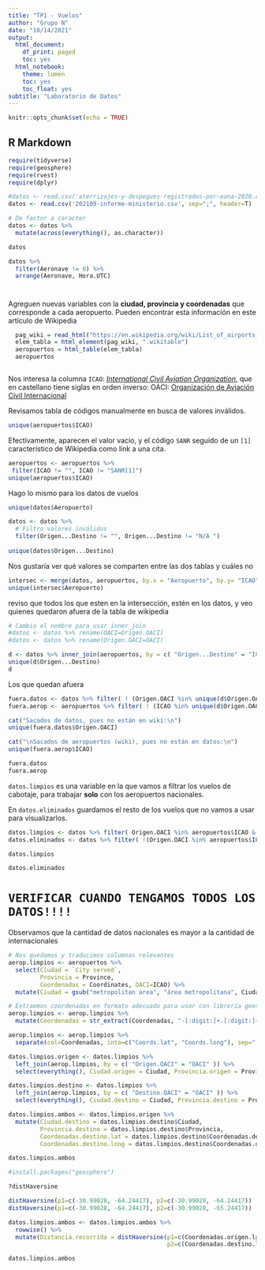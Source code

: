 ```yaml
---
title: "TP1 - Vuelos"
author: "Grupo N"
date: "10/14/2021"
output:
  html_document:
    df_print: paged
    toc: yes
  html_notebook:
    theme: lumen
    toc: yes
    toc_float: yes
subtitle: "Laboratorio de Datos"
---
```


```r
knitr::opts_chunk$set(echo = TRUE)
```

## R Markdown

```r
require(tidyverse)
require(geosphere)
require(rvest)
require(dplyr)
```

```r
#datos <- read.csv('aterrizajes-y-despegues-registrados-por-eana-2020.csv', sep=";", header=T)
datos <- read.csv('202109-informe-ministerio.csv', sep=";", header=T)

# De factor a caracter
datos <- datos %>%
  mutate(across(everything(), as.character)) 

datos
```

```r
datos %>%
  filter(Aeronave != 0) %>%
  arrange(Aeronave, Hora.UTC)
```

# 

Agreguen nuevas variables con la **ciudad, provincia y coordenadas** que corresponde a cada aeropuerto. Pueden encontrar esta información en este artículo de Wikipedia




```r
  pag_wiki = read_html("https://en.wikipedia.org/wiki/List_of_airports_in_Argentina")
  elem_tabla = html_element(pag_wiki, ".wikitable")
  aeropuertos = html_table(elem_tabla)
  aeropuertos
```

```r

```

Nos interesa la columna `ICAO`: [*International Civil Aviation Organization*](https://en.wikipedia.org/wiki/International_Civil_Aviation_Organization), que en castellano tiene siglas en orden inverso: 
OACI: [Organización de Aviación Civil Internacional](https://es.wikipedia.org/wiki/Organizaci%C3%B3n_de_Aviaci%C3%B3n_Civil_Internacional)

Revisamos tabla de códigos manualmente en busca de valores inválidos.

```r
unique(aeropuertos$ICAO)
```
Efectivamente, aparecen el valor vacío, y el código `SANR` seguido de un `[1]` característico de Wikipedia como link a una cita.

```r
aeropuertos <- aeropuertos %>% 
 filter(ICAO != "", ICAO != "SANR[1]")
unique(aeropuertos$ICAO)
```
Hago lo mismo para los datos de vuelos
```r
unique(datos$Aeropuerto)
```
```r
datos <- datos %>% 
  # Filtro valores inválidos
  filter(Origen...Destino != "", Origen...Destino != "N/A ")
  
unique(datos$Origen...Destino)
```
Nos gustaría ver qué valores se comparten entre las dos tablas y cuáles no

```r
intersec <- merge(datos, aeropuertos, by.x = "Aeropuerto", by.y= "ICAO")
unique(intersec$Aeropuerto)
```

reviso que todos los que esten en la intersección, estén en los datos, y veo quienes quedaron afuera de la tabla de wikipedia


```r
# Cambio el nombre para usar inner_join
#datos <- datos %>% rename(OACI=Origen.OACI)
#datos <- datos %>% rename(Origen.OACI=OACI)
```
```r
d <- datos %>% inner_join(aeropuertos, by = c( "Origen...Destino" = "ICAO" ))
unique(d$Origen...Destino)
d
```
Los que quedan afuera 

```r
fuera.datos <- datos %>% filter( ! (Origen.OACI %in% unique(d$Origen.OACI)) )
fuera.aerop <- aeropuertos %>% filter( ! (ICAO %in% unique(d$Origen.OACI)) )

cat("Sacados de datos, pues no están en wiki:\n")
unique(fuera.datos$Origen.OACI)

cat("\nSacados de aeropuertos (wiki), pues no están en datos:\n")
unique(fuera.aerop$ICAO)

fuera.datos
fuera.aerop
```
`datos.limpios` es una variable en la que vamos a filtrar los vuelos de cabotaje, para trabajar **solo** con los aeropuertos nacionales.

En `datos.eliminados` guardamos el resto de los vuelos que no vamos a usar para visualizarlos.

```r
datos.limpios <- datos %>% filter( Origen.OACI %in% aeropuertos$ICAO & Destino.OACI %in% aeropuertos$ICAO )
datos.eliminados <- datos %>% filter( !(Origen.OACI %in% aeropuertos$ICAO & Destino.OACI %in% aeropuertos$ICAO) )

datos.limpios

datos.eliminados
```
# `VERIFICAR CUANDO TENGAMOS TODOS LOS DATOS!!!!`

Observamos que la cantidad de datos nacionales es mayor a la cantidad de internacionales

```r
# Nos quedamos y traducimos columnas relevantes
aerop.limpios <- aeropuertos %>%
  select(Ciudad = `City served`,
         Provincia = Province,
         Coordenadas = Coordinates, OACI=ICAO) %>% 
  mutate(Ciudad = gsub("metropolitan area", "área metropolitana", Ciudad))

# Extraemos coordenadas en formato adecuado para usar con librería geosphere
aerop.limpios <- aerop.limpios %>%
  mutate(Coordenadas = str_extract(Coordenadas, "-[:digit:]+.[:digit:]+; -[:digit:]+.[:digit:]+"))

aerop.limpios <- aerop.limpios %>%
  separate(col=Coordenadas, into=c("Coords.lat", "Coords.long"), sep="; ", convert=T)
```


```r
datos.limpios.origen <- datos.limpios %>%
  left_join(aerop.limpios, by = c( "Origen.OACI" = "OACI" )) %>% 
  select(everything(), Ciudad.origen = Ciudad, Provincia.origen = Provincia, Coordenadas.origen.lat = Coords.lat, Coordenadas.origen.long = Coords.long)

datos.limpios.destino <- datos.limpios %>%
  left_join(aerop.limpios, by = c( "Destino.OACI" = "OACI" )) %>% 
  select(everything(), Ciudad.destino = Ciudad, Provincia.destino = Provincia, Coordenadas.destino.lat = Coords.lat, Coordenadas.destino.long = Coords.long)

datos.limpios.ambos <- datos.limpios.origen %>%
  mutate(Ciudad.destino = datos.limpios.destino$Ciudad,
         Provincia.destino = datos.limpios.destino$Provincia,
         Coordenadas.destino.lat = datos.limpios.destino$Coordenadas.destino.lat,
         Coordenadas.destino.long = datos.limpios.destino$Coordenadas.destino.long)

datos.limpios.ambos
```








```r
#install.packages("geosphere")

?distHaversine

distHaversine(p1=c(-30.99028, -64.24417), p2=c(-30.99028, -64.24417))
distHaversine(p1=c(-30.99028, -64.24417), p2=c(-30.99028, -65.24417))
```
```r
datos.limpios.ambos <- datos.limpios.ambos %>%
  rowwise() %>% 
  mutate(Distancia.recorrida = distHaversine(p1=c(Coordenadas.origen.lat, Coordenadas.origen.long),
                                             p2=c(Coordenadas.destino.lat, Coordenadas.destino.long)))

datos.limpios.ambos
```

